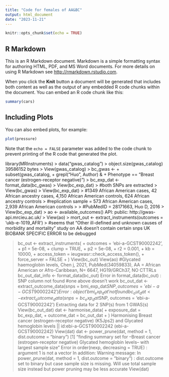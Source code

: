 ```yaml
---
title: "Code for females of AA&BC"
output: html_document
date: "2023-11-21"
---
```


```r
knitr::opts_chunk$set(echo = TRUE)
```

## R Markdown

This is an R Markdown document. Markdown is a simple formatting syntax for authoring HTML, PDF, and MS Word documents. For more details on using R Markdown see <http://rmarkdown.rstudio.com>.

When you click the **Knit** button a document will be generated that includes both content as well as the output of any embedded R code chunks within the document. You can embed an R code chunk like this:

```r
summary(cars)
```

## Including Plots

You can also embed plots, for example:

```r
plot(pressure)
```

Note that the `echo = FALSE` parameter was added to the code chunk to prevent printing of the R code that generated the plot.



library(MRInstruments)
> data("gwas_catalog")
> object.size(gwas_catalog)
39586152 bytes
> View(gwas_catalog)
> bc_gwas <-
+     subset(gwas_catalog,
+            grepl("Huo", Author) &
+                Phenotype == "Breast cancer (estrogen-receptor negative)")
> bc_exp_dat <- format_data(bc_gwas)
> View(bc_exp_dat)
> #both SNPs are extracted
> View(bc_gwas)
> View(bc_exp_dat)
> #1349 African American cases, 42 African ancestry cases, 4,150 African American controls, 624 African ancestry controls
> #replication sample = 573 African American cases, 2,939 African American controls
> 
> #PubMedID = 28171663, Huo D, 2016
> View(bc_exp_dat)
> ao <- available_outcomes()
API: public: http://gwas-api.mrcieu.ac.uk/
> View(ao)
> mort_out <- extract_instruments(outcomes = 'ukb-e-1019_AFR')
> #seems that "Other ill-defined and unknown causes of morbidity and mortality" study on AA doesn't contain certain snps UK BIOBANK SPECIFIC ERROR to be debugged

> bc_out <- extract_instruments(
+          outcomes = 'ebi-a-GCST90002242',
+          p1 = 5e-08,
+          clump = TRUE,
+          p2 = 5e-08,
+      r2 = 0.001,
+          kb = 10000,
+          access_token = ieugwasr::check_access_token(),
+          force_server = FALSE
+     )
> View(bc_out)
> View(ao)
> #Glycated haemoglobin levels, Chen j, 2021, PubMed(34059833), AA = African American or Afro-Caribbean, N= 6647, HG19/GRCh37, NO CTTRLs
> bc_out_dat_info <- format_data(bc_out)
Error in format_data(bc_out) : SNP column not found
> #one above doesn't work
> bc_out_dat <- extract_outcome_data(snps = bmi_exp_dat$SNP, outcomes = 'ebi-a-GCST90002242')
Error: object 'bmi_exp_dat' not found
> bc_out_dat <- extract_outcome_data(snps = bc_exp_dat$SNP, outcomes = 'ebi-a-GCST90002242')
Extracting data for 2 SNP(s) from 1 GWAS(s)
> View(bc_out_dat)
> dat <- harmonise_data(
+     exposure_dat = bc_exp_dat, 
+     outcome_dat = bc_out_dat
+ )
Harmonising Breast cancer (estrogen-receptor negative) (K5Jps2) and Glycated hemoglobin levels || id:ebi-a-GCST90002242 (ebi-a-GCST90002242)
> View(dat)
> dat <- power_prune(dat, method = 1, dist.outcome = "binary")
[1] "finding summary set for --Breast cancer (estrogen-receptor negative) Glycated hemoglobin levels-- with largest sample size"
Error in order(nexp, decreasing = TRUE) : argument 1 is not a vector
In addition: Warning message:
In power_prune(dat, method = 1, dist.outcome = "binary") :
  dist.outcome set to binary but case sample size is missing. Will use total sample size instead but power pruning may be less accurate
> View(dat)
> 